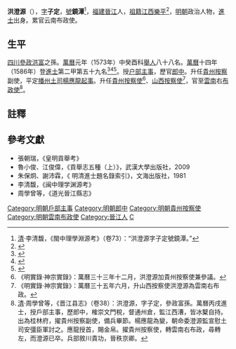 {{明清人物信息框
| 姓名 = 洪澄源
| 原名 =
| 圖片名稱= 
| 圖片大小 =
| 圖片說明 = 
| 最高職務 = 雲南右布政使
| 國家 = 大明 
| 爵位 =
| 籍貫 = [[福建|福建]][[晉江縣|晉江縣]]
| 族裔 = 漢族
| 旗籍 = 
| 字號 = 字子定，號鏡潭
| 諡號 =
| 出生日期 = [[嘉靖|嘉靖]]二十八年（1549年）
| 出生地點 = [[福建|福建]][[晉江縣|晉江縣]]
| 逝世日期 = [[萬曆|萬曆]]三十六（1608年）
| 逝世地點 = [[貴州|貴州]]
| 墓葬 =
| 配偶 = 
| 親屬 = [[洪富|洪富]]（祖父）
| 出身 =
* 萬曆十四年丙戌科進士出身
| 經歷 =
| 著作 =  
}}

'''洪澄源'''（{{bd|1549年||1608年|catIdx=H洪}}），[[表字|字]]'''子定'''，[[號|號]]'''鏡潭'''<ref>[[清|清]]·李清馥，《閩中理學淵源考》（卷73）：“洪澄源字子定號鏡潭。”</ref>，[[福建|福建]][[晉江|晉江]]人，[[祖籍|祖籍]][[江西|江西]][[樂平|樂平]]<ref>{{Cite web |url=http://www.kmdn.gov.tw/1117/1271/1274/180125 |title=金門日報全球資訊網-洪氏開閩始祖公楷十七郎登進士及入閩概況 兼述洪氏源流 |access-date=2018-09-12 |archive-date=2019-06-10 |archive-url=https://web.archive.org/web/20190610162854/https://www.kmdn.gov.tw/1117/1271/1274/180125 |dead-url=no }}</ref>，[[明朝|明朝]]政治人物，[[進士|進士]]出身。累官云南布政使。

== 生平 ==
[[四川|四川]][[參政|參政]][[洪富|洪富]]之孫。[[萬曆|萬曆]]元年（1573年）中癸酉科[[舉人|舉人]]八十八名。[[萬曆|萬曆]]十四年（1586年）登[[進士|進士]]第二甲第五十九名<ref>{{Cite book|title=《皇明贡举考》卷五|last=（明）[[张朝瑞|张朝瑞]]|first=|publisher=《续修四库全书》史部第828册|year=|isbn=|location=|pages=}}</ref><ref>{{Cite book|title=贡举志五种 上|last=鲁小俊，江俊伟著|first=|publisher=武汉：武汉大学出版社|year=2009|isbn=978-7-307-07043-1|location=|pages=}}</ref><ref>{{Cite book|title=近代中国史料丛刊续辑 785-790 明清进士题名录索引 1-6|last=朱保炯，谢沛霖|first=|publisher=文海出版社|year=1981|isbn=|location=台湾}}</ref>。授[[户部|户部]][[主事|主事]]，歷官[[郎中_(官職)|郎中]]。升任[[貴州|貴州]][[按察|按察]]副使，平定[[播州|播州]][[土司|土司]][[楊應龍|楊應龍]][[起事|起事]]。升任[[貴州承宣布政使司|貴州]][[按察使|按察使]]<ref>《明實錄‧神宗實錄》：萬曆三十三年十二月，洪澄源加貴州按察使兼參議。</ref>、[[山西承宣布政使司|山西]][[按察使|按察使]]<ref>《明實錄‧神宗實錄》：萬曆三十五年六月，升山西按察使洪澄源為雲南右布政。</ref>，官至[[雲南|雲南]]右[[布政使|布政使]]<ref>[[清|清]]·周學曾等，《晋江县志》（卷38）：洪澄源，字子定，參政富孫。萬曆丙戌進士，授戶部主事，歷郎中，榷崇文門稅，督通州倉，監江西漕，皆冰櫱自持。出為桂林府，擢貴州按察副使，備兵畢節。楊應龍為變，朝命委澄源監宣慰土司安彊臣軍討之。應龍授首，賜金帛。擢貴州按察使，轉雲南右布政，尋轉左，而澄源已卒。兵部敘川貴功，晉秩京卿。</ref>。

==註釋==
{{reflist}}

==參考文獻==
*張朝瑞，《皇明貢舉考》
*魯小俊、江俊偉，《貢舉志五種（上）》，武漢大學出版社，2009
*朱保炯、謝沛霖，《 明清進士題名錄索引》，文海出版社，1981
*李清馥，《闽中理学渊源考》
*周學曾等，《道光晉江縣志》

{{萬曆十四年丙戌科殿試金榜}}
{{DEFAULTSORT:Hong洪}}

[[Category:明朝戶部主事|Category:明朝戶部主事]]
[[Category:明朝郎中|Category:明朝郎中]]
[[Category:明朝貴州按察使|Category:明朝貴州按察使]]
[[Category:明朝雲南布政使|Category:明朝雲南布政使]]
[[Category:晉江人|Category:晉江人]]
[[Category:洪姓|C]]